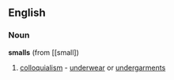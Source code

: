 ==English==
===Noun===
'''smalls'''
(from [[small])
#[[colloquialism]] - [[underwear]] or [[undergarments]]